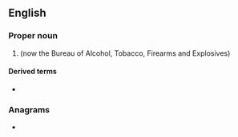 ==English==

===Proper noun===
{{en-proper noun}}
# {{lb|en|US}} {{io|lang=en|[[w:Bureau of Alcohol, Tobacco and Firearms|Bureau of Alcohol, Tobacco and Firearms]]|nodot=1}} (now the Bureau of Alcohol, Tobacco, Firearms and Explosives)

====Derived terms====
* {{l|en|BATFE}}

===Anagrams===
* {{anagrams|en|a=abft|baft}}